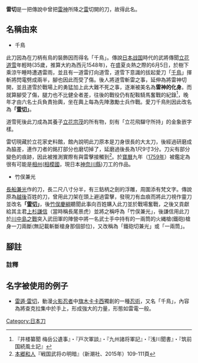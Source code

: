 {{unreferenced|time=2009-05-17T09:59:44+00:00}}
{{japanese|japanese=雷切|kana=らいきり|romaji=Raikiri}}
'''雷切'''是一把傳說中曾把[[雷神|雷神]]所降之[[雷|雷]]切開的刀，故得此名。
==名稱由來==
*千鳥

此刀因為在刀柄有鳥的裝飾因而得名「千鳥」。傳說[[日本|日本]][[战国时代_(日本)|战国]]時代的武將傳聞[[立花道雪|立花道雪]]年輕時(35歲，推算大約為西元1548年)，在盛夏炎熱之際的6月5日{{Efn|依據『柳川史話』，是在[[天文_(元號)|天文]]6年（[[1537年|1537年]]）6月5日、27歳的時後。}}，於樹下乘涼午睡時遭遇雷雨，並且有一道雷打向道雪，道雪下意識的拔起愛刀「[[千鳥|千鳥]]」揮斬將閃電劈成兩半，腳也因此而受了傷。後人將道雪斬雷之事，延伸為將雷神切開，並且道雪於戰場上的勇猛加上此大難不死之事，逐漸被美名為'''雷神的化身'''。而就算腳受了傷，腿力也不比健全者差，往後的戰役仍有配鞍騎馬奮戰的紀錄<ref>『井楼纂聞 梅岳公遺事』・『戸次軍談』・『九州諸将軍記』・『浅川聞書』・『筑前国続風土記』</ref>，晚年才由六名士兵負責抬輿，坐在輿上每為先陣激勵士兵作戰。愛刀千鳥則因此改名為'''「[[雷切|雷切]]」'''。

道雪死後此刀成為其養子[[立花宗茂|立花宗茂]]的所有物，刻有「立花飛驒守所持」的金象嵌字樣{{Efn|立花家史料館所藏、脇差・雷切丸之介紹。}}。

雷切現藏於立花家史料館，館內說明此刀原本是刀身很長的大太刀，後經過研磨成為脇差，連作刀者的銘打部分也磨切掉了，延磨過後長為1尺9寸3分。刀尖有部分變色的痕跡，因此被推測實際有與雷擊接觸到<ref>[[本郷和人|本郷和人]]『戦国武将の明暗』（新潮社、2015年）109-111頁</ref>。於[[寶曆_(日本)|寶曆]]九年（[[1759年|1759年]]）被鑑定為很有可能是[[相州|相州]]([[相模國|相模國]]，現日本[[神奈川縣|神奈川縣]])刀工的作品。


*竹俣兼光

[[長船兼光|長船兼光]]作的刀，長二尺八寸分半，有三鈷柄之劍的浮雕，周圍添有梵文字。傳說原為[[越後|越後]]百姓的刀，曾用此刀架在頭上避過雷擊，發現刀有血痕而將此刀視作靈刀並改名'''「[[雷切|雷切]]」'''，後[[竹俣慶綱|竹俣慶綱]]聽聞此事向百姓購入此刀並於戰場奮戰，之後又貢獻給其主君[[上杉謙信|上杉謙信]]（當時稱長尾景虎）並將之稱呼為「竹俣兼光」，後謙信用此刀於[[川中島之戰|川中島之戰]]突入武田軍的陣營中將一名武士手中持有的一兩筒的火縄槍(鐵砲)槍身一刀兩斷(無記載斬斷槍身那個部位)，又改稱為「鐵砲切兼光」或「一兩筒」。

==腳註==
{{Reflist}}
=== 註釋 ===
{{Notelist}}

==名字被使用的例子==

*[[火影忍者術列表#雷遁|雷遁·雷切]]，動漫[[火影忍者|火影忍者]]中[[旗木卡卡西|旗木卡卡西]]獨創的一種[[忍術|忍術]]，又名「千鳥」，內容為將查克拉集中於手上，形成強大的力量，形態如雷電一般。

[[Category:日本刀|Category:日本刀]]